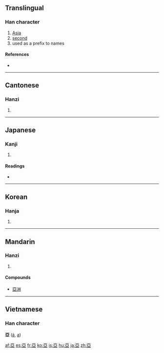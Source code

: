 {{see|亚|亜}}<!-- may be replaced by zh-forms -->
==Translingual==

===Han character===
{{Han char|rn=7|rad=二|as=06|sn=8|four=1010<sub>7</sub>|canj=一中中一 (MLLM)}}

# [[Asia]]
# [[second]]
# used as a prefix to names

====References====
* {{Han ref|kx=0087.130|dkj=00274|dj=0183.200|hdz=10023.020|uh=4E9E|ud=20126|bh=A8C8|bd=43208}}

----

==Cantonese==

===Hanzi===
{{yue-hanzi|jyut=|y=a3, nga3}}

# {{defn|Cantonese}}

----

==Japanese==

===Kanji===
{{ja-kanji|grade=|rs=二06}}

# {{defn|Japanese}}

====Readings====
* {{ja-readings|on=[[あ]] (a), [[あつ]] (atsu), [[おう]] (ō)|kun=[[つぐ]] (tsugu)}}

----

==Korean==

===Hanja===
{{ko-hanja|hangeul=아|rv=a|mr=a}}

# {{defn|Korean}}

----

==Mandarin==

===Hanzi===
{{cmn-hanzi|sim=亚|pin=[[yā]] ([[ya1]]), [[yà]] ([[ya4]])|wg=ya<sup>1</sup>, ya<sup>4</sup>}}

# {{defn|Mandarin}}

====Compounds====
* [[亞洲]]

----

==Vietnamese==
===Han character===
'''亞''' ([[á]], [[a]])

[[af:亞]]
[[es:亞]]
[[fr:亞]]
[[ko:亞]]
[[is:亞]]
[[hu:亞]]
[[ja:亞]]
[[zh:亞]]